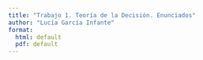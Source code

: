 ```yaml
---
title: "Trabajo 1. Teoría de la Decisión. Enunciados"
author: "Lucía García Infante"
format:
  html: default
  pdf: default
---
```


